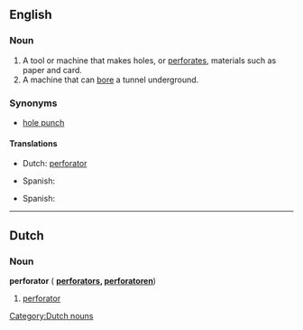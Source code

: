 ==English==

===Noun===
{{en-noun}}

# A tool or machine that makes holes, or [[perforate]]s, materials such as paper and card. 
# A machine that can [[bore]] a tunnel underground.

===Synonyms===
*[[hole punch]]

====Translations====
{{trans-top|tool that makes holes}}
*Dutch: [[#Dutch|perforator]] {{m}}
{{trans-mid}}
*Spanish: {{t|es|máquina perforadora|f}}
{{trans-bottom}}

{{trans-top|machine that bores}}
{{trans-mid}}
*Spanish: {{t|es|máquina perforadora|f}}
{{trans-bottom}}

----

==Dutch==

===Noun===
'''perforator''' ({{plural}} '''[[perforators]], [[perforatoren]]''')
# [[#Dutch|perforator]]

[[Category:Dutch nouns]]